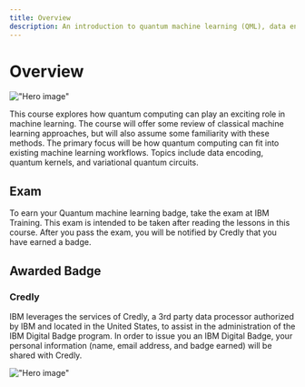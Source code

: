 ```yaml
---
title: Overview
description: An introduction to quantum machine learning (QML), data encoding, kernel methods and variational quantum circuits.
---
```


# Overview

!["Hero image"](/learning/images/courses/quantum-machine-learning/hero.svg)

This course explores how quantum computing can play an exciting role in machine learning. The course will offer some review of classical machine learning approaches, but will also assume some familiarity with these methods. The primary focus will be how quantum computing can fit into existing machine learning workflows. Topics include data encoding, quantum kernels, and variational quantum circuits.

## Exam

To earn your Quantum machine learning badge, take the exam at IBM Training. This exam is intended to be taken after reading the lessons in this course. After you pass the exam, you will be notified by Credly that you have earned a badge.

## Awarded Badge

### Credly

IBM leverages the services of Credly, a 3rd party data processor authorized by IBM and located in the United States, to assist in the administration of the IBM Digital Badge program. In order to issue you an IBM Digital Badge, your personal information (name, email address, and badge earned) will be shared with Credly.

!["Hero image"](/learning/images/courses/quantum-machine-learning/badge.avif)